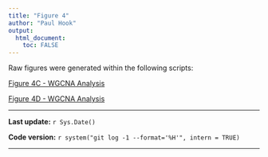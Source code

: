 ```yaml
---
title: "Figure 4"
author: "Paul Hook"
output:
  html_document:
    toc: FALSE
---
```


Raw figures were generated within the following scripts:

[Figure 4C - WGCNA Analysis](WGCNA-final.html#Correlation_of_modules_with_traits)

[Figure 4D - WGCNA Analysis](WGCNA-final.html#Correlate_eigengenes_with_tSNE)

***
**Last update:** `r Sys.Date()`

**Code version:** `r system("git log -1 --format='%H'", intern = TRUE)`  

***
